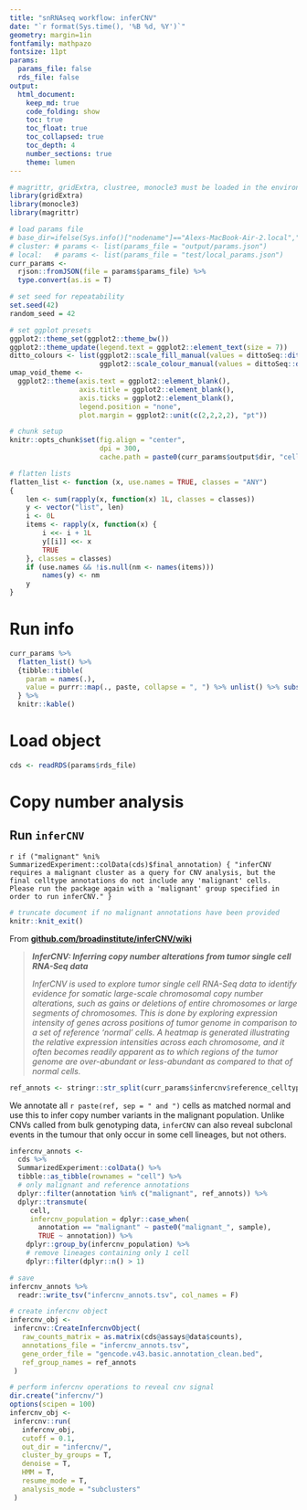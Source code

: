 ```yaml
---
title: "snRNAseq workflow: inferCNV"
date: "`r format(Sys.time(), '%B %d, %Y')`"
geometry: margin=1in
fontfamily: mathpazo
fontsize: 11pt
params:
  params_file: false
  rds_file: false
output:
  html_document:
    keep_md: true
    code_folding: show
    toc: true
    toc_float: true
    toc_collapsed: true
    toc_depth: 4
    number_sections: true
    theme: lumen
---
```


```r
# magrittr, gridExtra, clustree, monocle3 must be loaded in the environment (due to package-specific bugs)
library(gridExtra)
library(monocle3)
library(magrittr)

# load params file
# base_dir=ifelse(Sys.info()["nodename"]=="Alexs-MacBook-Air-2.local","/Volumes/TracerX/","/camp/project/tracerX/");setwd(paste0(base_dir,"working/VHL_GERMLINE/tidda/snRNAseq_workflow/"))
# cluster: # params <- list(params_file = "output/params.json")
# local:   # params <- list(params_file = "test/local_params.json")
curr_params <- 
  rjson::fromJSON(file = params$params_file) %>% 
  type.convert(as.is = T)

# set seed for repeatability
set.seed(42)
random_seed = 42

# set ggplot presets
ggplot2::theme_set(ggplot2::theme_bw())
ggplot2::theme_update(legend.text = ggplot2::element_text(size = 7))
ditto_colours <- list(ggplot2::scale_fill_manual(values = dittoSeq::dittoColors(), na.value = "white"),
                      ggplot2::scale_colour_manual(values = dittoSeq::dittoColors(), na.value = "white"))
umap_void_theme <-
  ggplot2::theme(axis.text = ggplot2::element_blank(),
                 axis.title = ggplot2::element_blank(),
                 axis.ticks = ggplot2::element_blank(),
                 legend.position = "none",
                 plot.margin = ggplot2::unit(c(2,2,2,2), "pt"))

# chunk setup
knitr::opts_chunk$set(fig.align = "center",
                      dpi = 300, 
                      cache.path = paste0(curr_params$output$dir, "celltype_annotation/celltype_annotation_cache/"))
```

```r
# flatten lists
flatten_list <- function (x, use.names = TRUE, classes = "ANY") 
{
    len <- sum(rapply(x, function(x) 1L, classes = classes))
    y <- vector("list", len)
    i <- 0L
    items <- rapply(x, function(x) {
        i <<- i + 1L
        y[[i]] <<- x
        TRUE
    }, classes = classes)
    if (use.names && !is.null(nm <- names(items))) 
        names(y) <- nm
    y
}
```

# Run info {-}

```r
curr_params %>%
  flatten_list() %>%
  {tibble::tibble(
    param = names(.), 
    value = purrr::map(., paste, collapse = ", ") %>% unlist() %>% substr(1, 100))
  } %>%
  knitr::kable()
```

# Load object

```r
cds <- readRDS(params$rds_file)
```

# Copy number analysis

## Run `inferCNV`

`r if ("malignant" %ni% SummarizedExperiment::colData(cds)$final_annotation) { "inferCNV requires a malignant cluster as a query for CNV analysis, but the final celltype annotations do not include any 'malignant' cells. Please run the package again with a 'malignant' group specified in order to run inferCNV." }`

```r
# truncate document if no malignant annotations have been provided
knitr::knit_exit()
```

From [**github.com/broadinstitute/inferCNV/wiki**](https://github.com/broadinstitute/inferCNV/wiki)

>  ***InferCNV: Inferring copy number alterations from tumor single cell RNA-Seq data***
>
> *InferCNV is used to explore tumor single cell RNA-Seq data to identify evidence for somatic large-scale chromosomal copy number alterations, such as gains or deletions of entire chromosomes or large segments of chromosomes. This is done by exploring expression intensity of genes across positions of tumor genome in comparison to a set of reference 'normal' cells. A heatmap is generated illustrating the relative expression intensities across each chromosome, and it often becomes readily apparent as to which regions of the tumor genome are over-abundant or less-abundant as compared to that of normal cells.*

```r
ref_annots <- stringr::str_split(curr_params$infercnv$reference_celltypes, ",")[[1]]
```

We annotate all `r paste(ref, sep = " and ")` cells as matched normal and use this to infer copy number variants in the malignant population. Unlike CNVs called from bulk genotyping data, `inferCNV` can also reveal subclonal events in the tumour that only occur in some cell lineages, but not others. 

```r
infercnv_annots <-
  cds %>%
  SummarizedExperiment::colData() %>%
  tibble::as_tibble(rownames = "cell") %>%
  # only malignant and reference annotations
  dplyr::filter(annotation %in% c("malignant", ref_annots)) %>%
  dplyr::transmute(
     cell,
     infercnv_population = dplyr::case_when(
       annotation == "malignant" ~ paste0("malignant_", sample),
       TRUE ~ annotation)) %>%
    dplyr::group_by(infercnv_population) %>%
    # remove lineages containing only 1 cell
    dplyr::filter(dplyr::n() > 1)

# save
infercnv_annots %>%
  readr::write_tsv("infercnv_annots.tsv", col_names = F)

# create infercnv object
infercnv_obj <-
 infercnv::CreateInfercnvObject(
   raw_counts_matrix = as.matrix(cds@assays@data$counts),
   annotations_file = "infercnv_annots.tsv",
   gene_order_file = "gencode.v43.basic.annotation_clean.bed",
   ref_group_names = ref_annots
 )

# perform infercnv operations to reveal cnv signal
dir.create("infercnv/")
options(scipen = 100)
infercnv_obj <-
 infercnv::run(
   infercnv_obj,
   cutoff = 0.1,
   out_dir = "infercnv/",
   cluster_by_groups = T,
   denoise = T,
   HMM = T, 
   resume_mode = T,
   analysis_mode = "subclusters"
 )
```